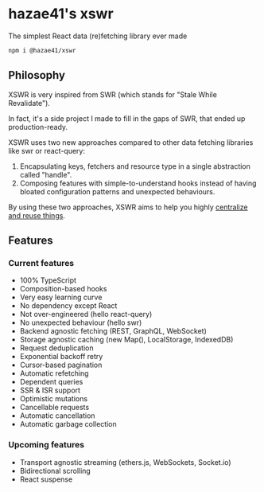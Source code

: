 # hazae41's xswr

The simplest React data (re)fetching library ever made

```bash
npm i @hazae41/xswr
```

## Philosophy

XSWR is very inspired from SWR (which stands for "Stale While Revalidate").

In fact, it's a side project I made to fill in the gaps of SWR, that ended up production-ready.

XSWR uses two new approaches compared to other data fetching libraries like swr or react-query:
1) Encapsulating keys, fetchers and resource type in a single abstraction called "handle".
2) Composing features with simple-to-understand hooks instead of having bloated configuration patterns and unexpected behaviours.

By using these two approaches, XSWR aims to help you highly [centralize and reuse things](/patterns/centralization).

## Features

### Current features 

- 100% TypeScript
- Composition-based hooks
- Very easy learning curve
- No dependency except React
- Not over-engineered (hello react-query)
- No unexpected behaviour (hello swr)
- Backend agnostic fetching (REST, GraphQL, WebSocket)
- Storage agnostic caching (new Map(), LocalStorage, IndexedDB)
- Request deduplication
- Exponential backoff retry
- Cursor-based pagination
- Automatic refetching
- Dependent queries
- SSR & ISR support
- Optimistic mutations
- Cancellable requests
- Automatic cancellation
- Automatic garbage collection

### Upcoming features

- Transport agnostic streaming (ethers.js, WebSockets, Socket.io)
- Bidirectional scrolling
- React suspense